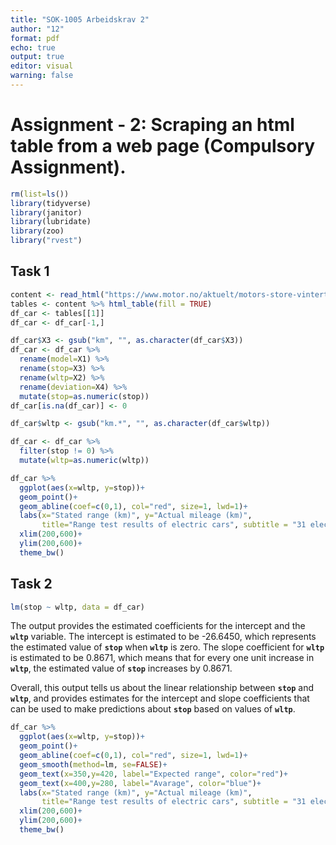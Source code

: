 ---
title: "SOK-1005 Arbeidskrav 2"
author: "12"
format: pdf
echo: true
output: true
editor: visual
warning: false
---

# Assignment - 2: Scraping an html table from a web page (Compulsory Assignment).

```{r, message=FALSE, warning=FALSE}
rm(list=ls()) 
library(tidyverse)
library(janitor)
library(lubridate)
library(zoo)
library("rvest")
```

## Task 1

```{r, message = FALSE, warning=FALSE}
content <- read_html("https://www.motor.no/aktuelt/motors-store-vintertest-av-rekkevidde-pa-elbiler/217132")
tables <- content %>% html_table(fill = TRUE)
df_car <- tables[[1]]
df_car <- df_car[-1,]
```

```{r, message = FALSE, warning=FALSE}
df_car$X3 <- gsub("km", "", as.character(df_car$X3))
df_car <- df_car %>%
  rename(model=X1) %>% 
  rename(stop=X3) %>% 
  rename(wltp=X2) %>% 
  rename(deviation=X4) %>% 
  mutate(stop=as.numeric(stop))
df_car[is.na(df_car)] <- 0

df_car$wltp <- gsub("km.*", "", as.character(df_car$wltp))

df_car <- df_car %>% 
  filter(stop != 0) %>% 
  mutate(wltp=as.numeric(wltp))

```

```{r, message=FALSE, warning=FALSE}
df_car %>% 
  ggplot(aes(x=wltp, y=stop))+
  geom_point()+
  geom_abline(coef=c(0,1), col="red", size=1, lwd=1)+
  labs(x="Stated range (km)", y="Actual mileage (km)",
       title="Range test results of electric cars", subtitle = "31 electric car models tested by Motor")+
  xlim(200,600)+
  ylim(200,600)+
  theme_bw()
```

## Task 2

```{r}
lm(stop ~ wltp, data = df_car)
```

The output provides the estimated coefficients for the intercept and the **`wltp`** variable. The intercept is estimated to be -26.6450, which represents the estimated value of **`stop`** when **`wltp`** is zero. The slope coefficient for **`wltp`** is estimated to be 0.8671, which means that for every one unit increase in **`wltp`**, the estimated value of **`stop`** increases by 0.8671.

Overall, this output tells us about the linear relationship between **`stop`** and **`wltp`**, and provides estimates for the intercept and slope coefficients that can be used to make predictions about **`stop`** based on values of **`wltp`**.

```{r, message=FALSE, warning=FALSE}
df_car %>% 
  ggplot(aes(x=wltp, y=stop))+
  geom_point()+
  geom_abline(coef=c(0,1), col="red", size=1, lwd=1)+
  geom_smooth(method=lm, se=FALSE)+
  geom_text(x=350,y=420, label="Expected range", color="red")+
  geom_text(x=400,y=280, label="Avarage", color="blue")+
  labs(x="Stated range (km)", y="Actual mileage (km)",
       title="Range test results of electric cars", subtitle = "31 electric car models tested by Motor")+
  xlim(200,600)+
  ylim(200,600)+
  theme_bw()
```
